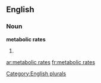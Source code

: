 
==English==

===Noun===
'''metabolic rates'''

# {{plural of|[[metabolic rate]]}}

[[Category:English plurals]]

[[ar:metabolic rates]]
[[fr:metabolic rates]]